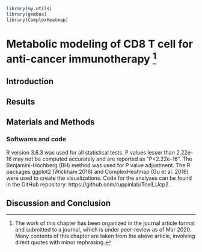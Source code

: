 ```r
library(my.utils)
library(gembox)
library(ComplexHeatmap)
```


# Metabolic modeling of CD8 T cell for anti-cancer immunotherapy ^[The work of this chapter has been organized in the journal article format and submitted to a journal, which is under peer-review as of Mar 2020. Many contents of this chapter are taken from the above article, involving direct quotes with minor rephrasing.] {#ucp2}

## Introduction


## Results


## Materials and Methods

### Softwares and code

R version 3.6.3 was used for all statistical tests. P values lesser than 2.22e-16 may not be computed accurately and are reported as “P<2.22e-16”. The Benjamini-Hochberg (BH) method was used for P value adjustment. The R packages ggplot2 (Wickham 2016) and ComplexHeatmap (Gu et al. 2016) were used to create the visualizations. Code for the analyses can be found in the GitHub repository: https://github.com/ruppinlab/Tcell_Ucp2.

## Discussion and Conclusion


